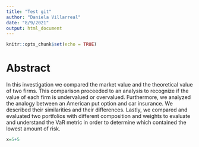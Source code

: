```yaml
---
title: "Test git"
author: "Daniela Villarreal"
date: "8/9/2021"
output: html_document
---
```


```r
knitr::opts_chunk$set(echo = TRUE)
```

# Abstract

In this investigation we compared the market value and the theoretical value of two firms. This comparison proceeded to an analysis to recognize if the value of each firm is undervalued or overvalued. Furthermore, we analyzed the analogy between an American put option and car insurance. We described their similarities and their differences. Lastly, we compared and evaluated two portfolios with different composition and weights to evaluate and understand the VaR metric in order to determine which contained the lowest amount of risk.
```r
x=5+5
```
